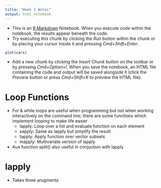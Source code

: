 ```yaml
---
title: "Week 3 Notes"
output: html_notebook
---
```


* This is an [R Markdown](http://rmarkdown.rstudio.com) Notebook. When you execute code within the notebook, the results appear beneath the code. 
* Try executing this chunk by clicking the *Run* button within the chunk or by placing your cursor inside it and pressing *Cmd+Shift+Enter*. 
```r
plot(cars)
```
* Add a new chunk by clicking the *Insert Chunk* button on the toolbar or by pressing *Cmd+Option+I*.
When you save the notebook, an HTML file containing the code and output will be saved alongside it (click the *Preview* button or press *Cmd+Shift+K* to preview the HTML file).

# Loop Functions
* For & while loops are useful when programming but not when working interactively on the 
  command line; there are some functions which implement looping to make life easier
  * lapply: Loop over a list and evaluate function on each element
  * sapply: Same as lapply but simplify the result
  * tapply: Apply function over vector subsets
  * mapply: Multivariate version of lapply
* Aux function split() also useful in conjuction with lapply

# lapply
- Takes three arugments